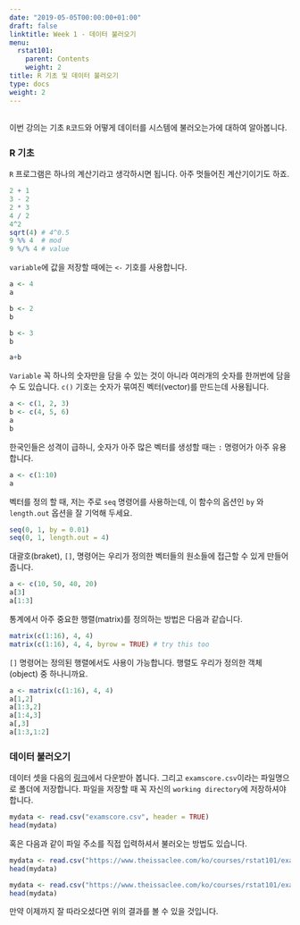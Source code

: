 ```yaml
---
date: "2019-05-05T00:00:00+01:00"
draft: false
linktitle: Week 1 - 데이터 불러오기
menu:
  rstat101:
    parent: Contents
    weight: 2
title: R 기초 및 데이터 불러오기
type: docs
weight: 2
---
```


## 

이번 강의는 기초 `R`코드와 어떻게 데이터를 시스템에 불러오는가에 대하여 알아봅니다.

### R 기초

`R` 프로그램은 하나의 계산기라고 생각하시면 됩니다. 아주 멋들어진 계산기이기도 하죠.

```r
2 + 1
3 - 2
2 * 3
4 / 2
4^2
sqrt(4) # 4^0.5
9 %% 4  # mod
9 %/% 4 # value
```

`variable`에 값을 저장할 때에는 `<-` 기호를 사용합니다. 

```r
a <- 4
a
```

```r
b <- 2
b
```

```r
b <- 3
b
```

```r
a+b
```

`Variable` 꼭 하나의 숫자만을 담을 수 있는 것이 아니라 여러개의 숫자를 한꺼번에 담을 수 도 있습니다. `c()` 기호는 숫자가 묶여진 벡터(vector)를 만드는데 사용됩니다. 

```r
a <- c(1, 2, 3)
b <- c(4, 5, 6)
a
b
```

한국인들은 성격이 급하니, 숫자가 아주 많은 벡터를 생성할 때는 `:` 명령어가 아주 유용합니다.

```r
a <- c(1:10)
a
```

벡터를 정의 할 때, 저는 주로 `seq` 명령어를 사용하는데, 이 함수의 옵션인 `by` 와 `length.out` 옵션을 잘 기억해 두세요.

```r
seq(0, 1, by = 0.01)
seq(0, 1, length.out = 4)
```

대괄호(braket), `[]`, 명령어는 우리가 정의한 벡터들의 원소들에 접근할 수 있게 만들어 줍니다.

```r
a <- c(10, 50, 40, 20)
a[3]
a[1:3]
```

통계에서 아주 중요한 행렬(matrix)를 정의하는 방법은 다음과 같습니다.

```r
matrix(c(1:16), 4, 4)
matrix(c(1:16), 4, 4, byrow = TRUE) # try this too
```

`[]` 명령어는 정의된 행렬에서도 사용이 가능합니다. 행렬도 우리가 정의한 객체(object) 중 하나니까요.

```r
a <- matrix(c(1:16), 4, 4)
a[1,2]
a[1:3,2]
a[1:4,3]
a[,3]
a[1:3,1:2]
```

### 데이터 불러오기

데이터 셋을 다음의 [링크](https://www.theissaclee.com/ko/courses/rstat101/examscore.csv)에서 다운받아 봅니다. 그리고 `examscore.csv`이라는 파일명으로 폴더에 저장합니다. 파일을 저장할 때 꼭 자신의 `working directory`에 저장하셔야 합니다.

```r
mydata <- read.csv("examscore.csv", header = TRUE)
head(mydata)
```

혹은 다음과 같이 파일 주소를 직접 입력하셔서 불러오는 방법도 있습니다.

```r
mydata <- read.csv("https://www.theissaclee.com/ko/courses/rstat101/examscore.csv", header = TRUE)
head(mydata)
```

```r
mydata <- read.csv("https://www.theissaclee.com/ko/courses/rstat101/examscore.csv", header = TRUE)
head(mydata)
```

만약 이제까지 잘 따라오셨다면 위의 결과를 볼 수 있을 것입니다.